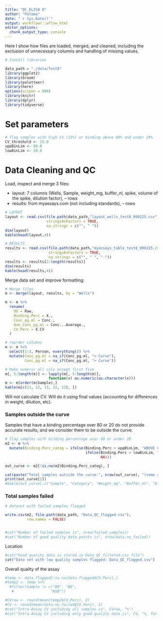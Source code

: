 ```yaml
---
title: "QC_ELISA 8"
author: "Paloma"
date: "`r Sys.Date()`"
output: workflowr::wflow_html
editor_options: 
  chunk_output_type: console
---
```


Here I show how files are loaded, merged, and cleaned, including the exclusion of unnecessary columns and handling of missing values.


```r
# Install libraries

data_path = "./data/Test8"
library(ggplot2)
library(broom)
library(paletteer)
library(here)
options(scipen = 999)
library(knitr)
library(dplyr)
library(tidyverse)

```

# Set parameters

```r
# flag samples with high CV (15%) or binding above 80% and under 20%
CV_threshold <- 15.0
uppBinLim <- 80.0
lowBinLim <- 20.0
```

# Data Cleaning and QC

Load, inspect and merge 3 files:

- layout: 7 columns (Wells, Sample, weight_mg, buffer_nl, spike, volume of the spike, dilution factor), -- rows
- results: from myassays.com (not including standards), -- rows

```r

# LAYOUT 
layout <- read.csv(file.path(data_path,"layout_wells_test8_090225.csv"), 
                   stringsAsFactors = TRUE, 
                   na.strings = c("", " "))
dim(layout)
kable(head(layout,4)) 

# RESULTS  
results <- read.csv(file.path(data_path,"myassays_table_test8_090225.csv"), 
                    stringsAsFactors = TRUE, 
                    na.strings = c("", " ", "-"))
results <- results[2:length(results)]
dim(results)
kable(head(results,4)) 

```

Merge data set and improve formatting: 
```r

# Merge files
m <- merge(layout, results, by = "Wells")

m <- m %>%
  rename(
    OD = Raw,
    Binding.Perc = X.,
    Conc_pg.ml = Conc., 
    Ave_Conc_pg.ml = Conc...Average.,
    CV.Perc = X.CV 
  )

# reorder columns
m <- m %>%
  select(1:3, Person, everything()) %>% 
  mutate(Conc_pg.ml = na_if(Conc_pg.ml, "< Curve"),
         Conc_pg.ml = na_if(Conc_pg.ml, "> Curve"))

# Make numeric all cols except first five
m[, 5:length(m)] <- lapply(m[, 5:length(m)], 
                    function(x) as.numeric(as.character(x)))
m <- m[order(m$Sample),]
kable(m[c(11, 12, 13, 22, 23), ]) 


```


Will not calculate CV. Will do it using final values (accounting for differences in weight, dilution, etc).


### Samples outside the curve
Samples that have a binding percentage over 80 or 20 do not provide accurate results, and we consider them to be outside the curve. 
```r
# flag samples with binding percentage over 80 or under 20
m2 <- m %>%
  mutate(Binding.Perc_categ = ifelse(Binding.Perc > uppBinLim, "ABOVE 80% binding", 
                                     ifelse(Binding.Perc < lowBinLim, "UNDER 20% binding", 
                                            NA)))

out_curve <- m2[!is.na(m2$Binding.Perc_categ), ] 

cat(paste("Total samples outside the curve:", nrow(out_curve), "(some are blanks or NSB)", sep=" "))
print(out_curve[2])
#kable(out_curve[,c("Sample", "Category", "Weight_mg", "Buffer_nl", "Dilution_sample", "Raw.OD", "Binding.Perc", "Conc_pg.ml", "Ave_Conc_pg.ml", "CV.Perc", "CV_categ", "Binding.Perc_categ")])

```

### Total samples failed

```r
# dataset with failed samples flagged

write.csv(m2, file.path(data_path, "Data_QC_flagged.csv"), 
          row.names = FALSE) 


#cat("Number of failed samples is", nrow(failed_samples))
#cat("Number of good quality data points is", nrow(data.no_failed))

```
Location
```r
#cat("Good quality data is stored in Data_QC_filtered.csv file")
cat("Data set with low quality samples flagged: Data_QC_flagged.csv")

```

Overall quality of the assay
```r

#temp <- data.flagged[!is.na(data.flagged$CV.Perc),]
#temp2 <- temp %>%
  #filter(Sample != c("B0", "BE", 
   #                 "NSB"))

#CVraw <- round(mean(temp2$CV.Perc), 2)
#CV <- round(mean(data.no_failed$CV.Perc), 2)
#cat("Intra-Assay CV including all samples is", CVraw, "%")
#cat("Intra-Assay CV including only good quality data is", CV, "%, for a total of", nrow(data.no_failed), "samples")
```


